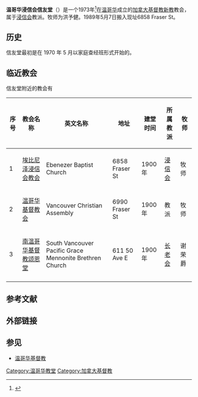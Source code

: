 {{expand|time=2017-03-21T01:06:28+00:00}}
{{primarysources|time=2017-03-21T01:06:28+00:00}}
'''温哥华浸信会信友堂'''（{{lang-en|'''Faith Chinese Baptist Church'''}}）是一个1973年<ref>{{Cite web |url=http://www.fcnabc.org/index.php/about-us-2/church-history |title=信友堂简史 History |access-date=2017-03-20 |archive-date=2020-10-31 |archive-url=https://web.archive.org/web/20201031041537/http://www.fcnabc.org/index.php/about-us-2/church-history |dead-url=no }}</ref>在[[温哥华|温哥华]]成立的[[加拿大|加拿大]][[基督教新教|基督教新教]]教会，属于[[浸信会|浸信会]]教派。牧师为洪予健。1989年5月7日搬入现址6858 Fraser St。

==历史==
信友堂最初是在 1970 年 5 月以家庭查经班形式开始的。
==临近教会==
信友堂附近的教会有
{| class="wikitable sortable"
|-
! 序号 !!教会名称 !!英文名称!!地址!!建堂时间!!所属教派!!牧师
|-
|1||[[埃比尼泽浸信会教会|埃比尼泽浸信会教会]]||Ebenezer Baptist Church||6858 Fraser St||1900年||[[浸信会|浸信会]]||牧师
|-
|2||[[温哥华基督教会|温哥华基督教会]]||Vancouver Christian Assembly||6990 Fraser St||1900年||教派||牧师
|-
|3||[[南温哥华基督教颂恩堂|南温哥华基督教颂恩堂]]||South Vancouver Pacific Grace Mennonite Brethren Church||611 50 Ave E||1900年||[[长老会|长老会]]||谢荣爵
|-
|}

==参考文献==
{{Reflist}}

==外部链接==
 
==参见==
*[[温哥华基督教|温哥华基督教]]

[[Category:温哥华教堂|Category:温哥华教堂]]
[[Category:加拿大基督教|Category:加拿大基督教]]
